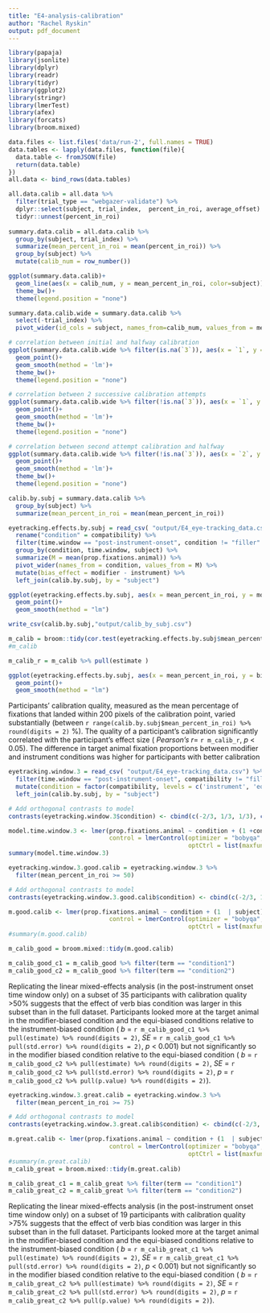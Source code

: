 ```yaml
---
title: "E4-analysis-calibration"
author: "Rachel Ryskin"
output: pdf_document
---
```


```r
library(papaja)
library(jsonlite)
library(dplyr)
library(readr)
library(tidyr)
library(ggplot2)
library(stringr)
library(lmerTest)
library(afex)
library(forcats)
library(broom.mixed)
```


```r
data.files <- list.files('data/run-2', full.names = TRUE)
data.tables <- lapply(data.files, function(file){
  data.table <- fromJSON(file)
  return(data.table)
})
all.data <- bind_rows(data.tables)
```


```r

all.data.calib = all.data %>% 
  filter(trial_type == "webgazer-validate") %>% 
  dplyr::select(subject, trial_index,  percent_in_roi, average_offset) %>% 
  tidyr::unnest(percent_in_roi)
  
summary.data.calib = all.data.calib %>% 
  group_by(subject, trial_index) %>% 
  summarize(mean_percent_in_roi = mean(percent_in_roi)) %>% 
  group_by(subject) %>% 
  mutate(calib_num = row_number())
```

```r
ggplot(summary.data.calib)+
  geom_line(aes(x = calib_num, y = mean_percent_in_roi, color=subject))+
  theme_bw()+
  theme(legend.position = "none") 
```
```r
summary.data.calib.wide = summary.data.calib %>% 
  select(-trial_index) %>% 
  pivot_wider(id_cols = subject, names_from=calib_num, values_from = mean_percent_in_roi )

# correlation between initial and halfway calibration
ggplot(summary.data.calib.wide %>% filter(is.na(`3`)), aes(x = `1`, y = `2`))+
  geom_point()+
  geom_smooth(method = 'lm')+
  theme_bw()+
  theme(legend.position = "none") 

# correlation between 2 successive calibration attempts
ggplot(summary.data.calib.wide %>% filter(!is.na(`3`)), aes(x = `1`, y = `2`))+
  geom_point()+
  geom_smooth(method = 'lm')+
  theme_bw()+
  theme(legend.position = "none") 

# correlation between second attempt calibration and halfway
ggplot(summary.data.calib.wide %>% filter(!is.na(`3`)), aes(x = `2`, y = `3`))+
  geom_point()+
  geom_smooth(method = 'lm')+
  theme_bw()+
  theme(legend.position = "none") 
```

```r

calib.by.subj = summary.data.calib %>% 
  group_by(subject) %>% 
  summarize(mean_percent_in_roi = mean(mean_percent_in_roi))

eyetracking.effects.by.subj = read_csv( "output/E4_eye-tracking_data.csv") %>% 
  rename("condition" = compatibility) %>% 
  filter(time.window == "post-instrument-onset", condition != "filler" ) %>% 
  group_by(condition, time.window, subject) %>% 
  summarize(M = mean(prop.fixations.animal)) %>% 
  pivot_wider(names_from = condition, values_from = M) %>% 
  mutate(bias_effect = modifier - instrument) %>% 
  left_join(calib.by.subj, by = "subject")


```

```r
ggplot(eyetracking.effects.by.subj, aes(x = mean_percent_in_roi, y = modifier))+
  geom_point()+
  geom_smooth(method = "lm")
```

```r
write_csv(calib.by.subj,"output/calib_by_subj.csv")
```

```r

m_calib = broom::tidy(cor.test(eyetracking.effects.by.subj$mean_percent_in_roi, eyetracking.effects.by.subj$bias_effect))
#m_calib 
```

```r
m_calib_r = m_calib %>% pull(estimate ) 

```


```r
ggplot(eyetracking.effects.by.subj, aes(x = mean_percent_in_roi, y = bias_effect))+
  geom_point()+
  geom_smooth(method = "lm")
```
Participants' calibration quality, measured as the mean percentage of fixations that landed within 200 pixels of the calibration point, varied substantially (between `r range(calib.by.subj$mean_percent_in_roi) %>% round(digits = 2)` %). 
The quality of a participant's calibration significantly correlated with the participant's effect size ( _Pearson's r_= `r m_calib_r`, _p_ < 0.05).
The difference in target animal fixation proportions between modifier and instrument conditions was higher for participants with better calibration 


```r
eyetracking.window.3 = read_csv( "output/E4_eye-tracking_data.csv") %>% 
  filter(time.window == "post-instrument-onset", compatibility != "filler" ) %>% 
  mutate(condition = factor(compatibility, levels = c('instrument', 'equibiased', 'modifier'))) %>% 
  left_join(calib.by.subj, by = "subject")
```

```r
# Add orthogonal contrasts to model
contrasts(eyetracking.window.3$condition) <- cbind(c(-2/3, 1/3, 1/3), c(0, -1/2, 1/2))
```


```r

model.time.window.3 <- lmer(prop.fixations.animal ~ condition + (1 +condition | subject) + (1 | trialID), data=eyetracking.window.3,
                            control = lmerControl(optimizer = "bobyqa",
                                                  optCtrl = list(maxfun = 2e6)))
summary(model.time.window.3)
```

```r
eyetracking.window.3.good.calib = eyetracking.window.3 %>% 
  filter(mean_percent_in_roi >= 50)
```

```r
# Add orthogonal contrasts to model
contrasts(eyetracking.window.3.good.calib$condition) <- cbind(c(-2/3, 1/3, 1/3), c(0, -1/2, 1/2))
```


```r

m.good.calib <- lmer(prop.fixations.animal ~ condition + (1  | subject) + (1 | trialID), data=eyetracking.window.3.good.calib,
                            control = lmerControl(optimizer = "bobyqa",
                                                  optCtrl = list(maxfun = 2e6)))
#summary(m.good.calib)

m_calib_good = broom.mixed::tidy(m.good.calib) 

m_calib_good_c1 = m_calib_good %>% filter(term == "condition1")
m_calib_good_c2 = m_calib_good %>% filter(term == "condition2")

```

Replicating the linear mixed-effects analysis (in the post-instrument onset time window only) on a subset of 35 participants with calibration quality >50% suggests that the effect of verb bias condition was larger in this subset than in the full dataset. Participants looked more at the target animal in the modifier-biased condition and the equi-biased conditions relative to the instrument-biased condition ( _b_ =  `r m_calib_good_c1 %>% pull(estimate) %>% round(digits = 2)`, _SE_ =  `r m_calib_good_c1 %>% pull(std.error) %>% round(digits = 2)`, _p_ <  0.001) but not significantly so in the modifier biased condition relative to the equi-biased condition ( _b_ =  `r m_calib_good_c2 %>% pull(estimate) %>% round(digits = 2)`, _SE_ =  `r m_calib_good_c2 %>% pull(std.error) %>% round(digits = 2)`, _p_ =  `r m_calib_good_c2 %>% pull(p.value) %>% round(digits = 2)`). 

```r
eyetracking.window.3.great.calib = eyetracking.window.3 %>% 
  filter(mean_percent_in_roi >= 75)
```

```r
# Add orthogonal contrasts to model
contrasts(eyetracking.window.3.great.calib$condition) <- cbind(c(-2/3, 1/3, 1/3), c(0, -1/2, 1/2))
```


```r

m.great.calib <- lmer(prop.fixations.animal ~ condition + (1  | subject) + (1 | trialID), data=eyetracking.window.3.great.calib,
                            control = lmerControl(optimizer = "bobyqa",
                                                  optCtrl = list(maxfun = 2e6)))
#summary(m.great.calib)
m_calib_great = broom.mixed::tidy(m.great.calib) 

m_calib_great_c1 = m_calib_great %>% filter(term == "condition1")
m_calib_great_c2 = m_calib_great %>% filter(term == "condition2")
```

Replicating the linear mixed-effects analysis (in the post-instrument onset time window only) on a subset of 19 participants with calibration quality >75% suggests that the effect of verb bias condition was larger in this subset than in the full dataset. 
Participants looked more at the target animal in the modifier-biased condition and the equi-biased conditions relative to the instrument-biased condition ( _b_ =  `r m_calib_great_c1 %>% pull(estimate) %>% round(digits = 2)`, _SE_ =  `r m_calib_great_c1 %>% pull(std.error) %>% round(digits = 2)`, _p_ <  0.001) but not significantly so in the modifier biased condition relative to the equi-biased condition ( _b_ =  `r m_calib_great_c2 %>% pull(estimate) %>% round(digits = 2)`, _SE_ =  `r m_calib_great_c2 %>% pull(std.error) %>% round(digits = 2)`, _p_ =  `r m_calib_great_c2 %>% pull(p.value) %>% round(digits = 2)`). 